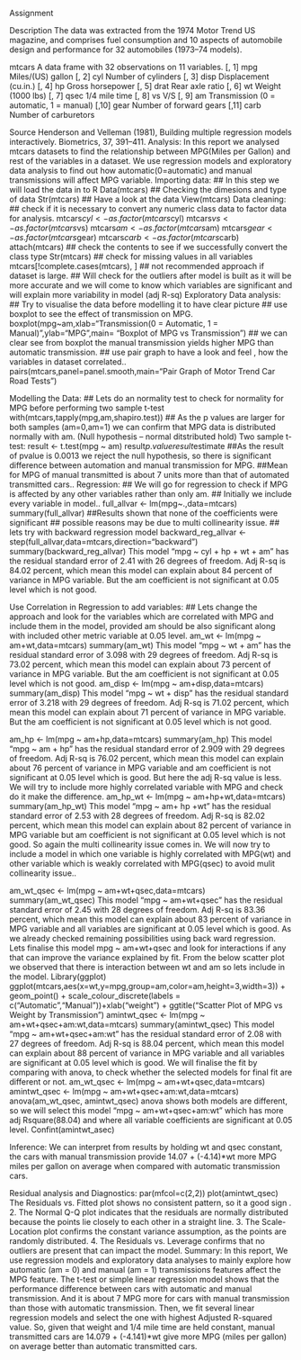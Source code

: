 Assignment

Description
The data was extracted from the 1974 Motor Trend US magazine, and comprises fuel consumption and 10 aspects of automobile design and 
performance for 32 automobiles (1973–74 models). 

mtcars
A data frame with 32 observations on 11 variables. 
[, 1] 	mpg 	Miles/(US) gallon 
[, 2] 	cyl 	Number of cylinders 
[, 3] 	disp 	Displacement (cu.in.) 
[, 4] 	hp 	Gross horsepower 
[, 5] 	drat 	Rear axle ratio 
[, 6] 	wt 	Weight (1000 lbs) 
[, 7] 	qsec 	1/4 mile time 
[, 8] 	vs 	V/S 
[, 9] 	am 	Transmission (0 = automatic, 1 = manual) 
[,10] 	gear 	Number of forward gears 
[,11] 	carb 	Number of carburetors 

Source
Henderson and Velleman (1981), Building multiple regression models interactively. Biometrics, 37, 391–411. 
Analysis:
In this report we analysed mtcars datasets to find the relationship between MPG(Miles per Gallon) and rest of the variables in a dataset. 
We use regression models and exploratory data analysis to find out how  automatic(0=automatic) and manual transmissions will affect MPG variable.
Importing data:
## In this step we will  load the data in to R
Data(mtcars)
## Checking the dimesions and type of data
Str(mtcars)
## Have a look at the data 
View(mtcars)
Data cleaning:
## check if it is necessary to convert any numeric class data to factor data for analysis.
mtcars$cyl <- as.factor(mtcars$cyl)
mtcars$vs <-  as.factor(mtcars$vs)
mtcars$am <- as.factor(mtcars$am)
mtcars$gear <- as.factor(mtcars$gear)
mtcars$carb <- as.factor(mtcars$carb)
attach(mtcars)
## check the contents to see if we successfully convert the class type
Str(mtcars)
## check for missing values in all variables
mtcars[!complete.cases(mtcars), ] ## not recommended approach if dataset is large.
## Will check for the outliers after model is built as it will be more accurate and we will come to know which variables are significant and will explain more variability in model (adj R-sq)
Exploratory Data analysis:
## Try to visualise the data before modelling it to have clear picture
## use boxplot to see the effect  of transmission on MPG.
boxplot(mpg~am,xlab="Transmission(0 = Automatic, 1 = Manual)",ylab="MPG",main= "Boxplot of MPG vs Transmission")
## we can clear see from boxplot the manual transmission yields higher MPG than automatic transmission.
## use pair graph to have a look and feel , how the variables in dataset correlated..
pairs(mtcars,panel=panel.smooth,main="Pair Graph of Motor Trend Car Road Tests")





Modelling the Data:
## Lets do an normality test to check for normality for MPG before performing two sample t-test 
with(mtcars,tapply(mpg,am,shapiro.test))
## As the p values are larger for both samples (am=0,am=1) we can confirm that MPG data is distributed normally with am. (Null hypothesis – normal ditstributed hold)
Two sample t-test:
result <- t.test(mpg ~ am)
result$p.value
result$estimate
##As the result of pvalue is 0.0013 we reject the null hypothesis, so there is significant difference between automation and manual transmission for MPG.
##Mean for MPG of manual transmitted is about 7 units more than that of automated transmitted cars..
Regression:
## We will go for regression to check if  MPG is affected by any other variables rather than only am.
## Initially we include every variable in model..
full_allvar <- lm(mpg~.,data=mtcars)
summary(full_allvar)
##Results shown that none of the coefficients  were significant 
## possible reasons may be due to multi collinearity issue.
## lets try with backward regression model
backward_reg_allvar <- step(full_allvar,data=mtcars,direction="backward")
summary(backward_reg_allvar)
This model  “mpg ~ cyl + hp + wt + am” has the residual standard error of 2.41 with 26 degrees of freedom. Adj R-sq is 84.02 percent, which mean this model can explain about 84 percent of variance in MPG variable. But the am coefficient is not significant at 0.05 level which is not good.



Use Correlation in Regression to add variables:
## Lets change the approach and look for the variables which are correlated with MPG and include them in the model, provided am should be also significant along with included other metric variable at 0.05 level.
am_wt <- lm(mpg ~ am+wt,data=mtcars)
summary(am_wt)
This model  “mpg ~ wt + am”  has the residual standard error of 3.098 with 29 degrees of freedom. Adj R-sq is 73.02 percent, which mean this model can explain about 73 percent of variance in MPG variable. But the am coefficient is not significant at 0.05 level which is not good.
am_disp <- lm(mpg ~ am+disp,data=mtcars)
summary(am_disp)
This model  “mpg ~ wt + disp” has the residual standard error of 3.218 with 29 degrees of freedom. Adj R-sq is 71.02 percent, which mean this model can explain about 71 percent of variance in MPG variable. But the am coefficient is not significant at 0.05 level which is not good.

 am_hp <- lm(mpg ~ am+hp,data=mtcars)
summary(am_hp)
This model  “mpg ~ am + hp” has the residual standard error of 2.909 with 29 degrees of freedom. Adj R-sq is 76.02 percent, which mean this model can explain about 76 percent of variance in MPG variable and  am coefficient is not significant at 0.05 level which is  good.
But here the adj R-sq value is less. We will try to include more highly correlated variable with MPG and check do it make the difference.
 am_hp_wt <- lm(mpg ~ am+hp+wt,data=mtcars)
 summary(am_hp_wt)
This model  “mpg ~ am+ hp +wt” has the residual standard error of 2.53 with 28 degrees of freedom. Adj R-sq is 82.02 percent, which mean this model can explain about 82 percent of variance in MPG variable but am coefficient is not significant at 0.05 level which is  not good.
So again the multi collinearity issue comes in. 
We will now try to include a model in which one variable is highly correlated with MPG(wt) and other variable which is weakly correlated with MPG(qsec)  to avoid mulit collinearity issue..


am_wt_qsec <- lm(mpg ~ am+wt+qsec,data=mtcars)
 summary(am_wt_qsec)
This model  “mpg ~ am+wt+qsec” has the residual standard error of 2.45 with 28 degrees of freedom. Adj R-sq is 83.36 percent, which mean this model can explain about 83 percent of variance in MPG variable and all variables are significant at 0.05 level which is  good.
As we already checked remaining possibilities using back ward regression. Lets finalise this model mpg ~ am+wt+qsec and look for interactions if any that can improve the variance explained by fit.
From the below scatter plot we observed that there is interaction between wt and am so lets include in the model.
Library(ggplot)
ggplot(mtcars,aes(x=wt,y=mpg,group=am,color=am,height=3,width=3)) + geom_point() + scale_colour_discrete(labels = c("Automatic","Manual"))+xlab("weight") + ggtitle("Scatter Plot of MPG vs Weight by Transmission")
amintwt_qsec <- lm(mpg ~ am+wt+qsec+am:wt,data=mtcars)
 summary(amintwt_qsec)
This model  “mpg ~ am+wt+qsec+am:wt” has the residual standard error of 2.08 with 27 degrees of freedom. Adj R-sq is 88.04 percent, which mean this model can explain about 88 percent of variance in MPG variable and all variables are significant at 0.05 level which is  good.
We will finalise the fit by comparing with anova, to check whether the selected models for final fit  are different or not.
am_wt_qsec <- lm(mpg ~ am+wt+qsec,data=mtcars)
amintwt_qsec <- lm(mpg ~ am+wt+qsec+am:wt,data=mtcars)
anova(am_wt_qsec, amintwt_qsec)
anova shows both models are different, so we will select this model 
“mpg ~ am+wt+qsec+am:wt” which has more adj Rsquare(88.04) and where all variable coefficients are significant at 0.05 level.
Confint(amintwt_asec)

Inference:
We can interpret from results by holding wt and qsec constant, the cars with manual transmission provide 14.07 + (-4.14)*wt more MPG miles per gallon on average when compared with automatic transmission cars.


Residual analysis and Diagnostics:
  par(mfcol=c(2,2))
  plot(amintwt_qsec)
The Residuals vs. Fitted plot shows no consistent pattern, so it a good sign .
2. The Normal Q-Q plot indicates that the residuals are normally distributed because the points lie closely to each other in a straight line.
3. The Scale-Location plot confirms the constant variance assumption, as the points are randomly distributed.
4. The Residuals vs. Leverage confirms that no outliers are present that can impact the model.
Summary:
In this report, We use regression models and exploratory data analyses to mainly explore how automatic (am = 0) and manual (am = 1) transmissions features affect the MPG feature. The t-test  or simple linear regression model shows that the performance difference between cars with automatic and manual transmission. And it is about 7 MPG more for cars with manual transmission than those with automatic transmission. Then, we fit several linear regression models and select the one with highest Adjusted R-squared value. So, given that weight and 1/4 mile time are held constant, manual transmitted cars are 14.079 + (-4.141)*wt  give more MPG (miles per gallon) on average better than automatic transmitted cars. 
